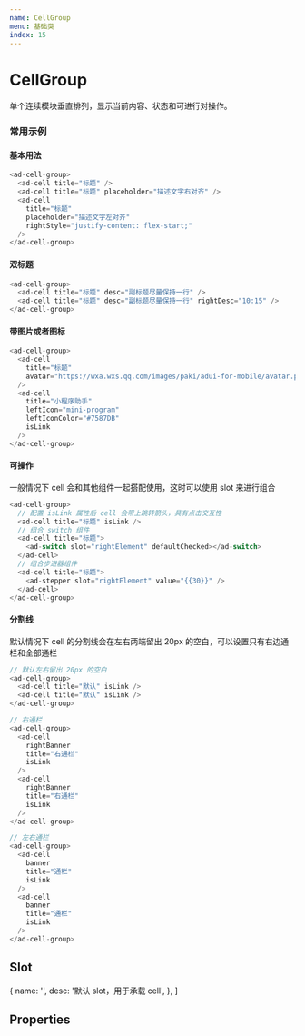 ```yaml
---
name: CellGroup
menu: 基础类
index: 15
---
```



# CellGroup

单个连续模块垂直排列，显示当前内容、状态和可进行对操作。

<Alert
  title="组件间关系"
  text="cell 组件的祖先组件，使用的时候搭配 cell 组件"
/>

### 常用示例

#### 基本用法

```javascript
<ad-cell-group>
  <ad-cell title="标题" />
  <ad-cell title="标题" placeholder="描述文字右对齐" />
  <ad-cell
    title="标题"
    placeholder="描述文字左对齐"
    rightStyle="justify-content: flex-start;"
  />
</ad-cell-group>
```

#### 双标题

```javascript
<ad-cell-group>
  <ad-cell title="标题" desc="副标题尽量保持一行" />
  <ad-cell title="标题" desc="副标题尽量保持一行" rightDesc="10:15" />
</ad-cell-group>
```

#### 带图片或者图标

```javascript
<ad-cell-group>
  <ad-cell
    title="标题"
    avatar="https://wxa.wxs.qq.com/images/paki/adui-for-mobile/avatar.png"
  />
  <ad-cell
    title="小程序助手"
    leftIcon="mini-program"
    leftIconColor="#7587DB"
    isLink
  />
</ad-cell-group>
```

#### 可操作

一般情况下 cell 会和其他组件一起搭配使用，这时可以使用 slot 来进行组合

```javascript
<ad-cell-group>
  // 配置 isLink 属性后 cell 会带上跳转箭头，具有点击交互性
  <ad-cell title="标题" isLink />
  // 组合 switch 组件
  <ad-cell title="标题">
    <ad-switch slot="rightElement" defaultChecked></ad-switch>
  </ad-cell>
  // 组合步进器组件
  <ad-cell title="标题">
    <ad-stepper slot="rightElement" value="{{30}}" />
  </ad-cell>
</ad-cell-group>
```

#### 分割线

默认情况下 cell 的分割线会在左右两端留出 20px 的空白，可以设置只有右边通栏和全部通栏

```javascript
// 默认左右留出 20px 的空白
<ad-cell-group>
  <ad-cell title="默认" isLink />
  <ad-cell title="默认" isLink />
</ad-cell-group>

// 右通栏
<ad-cell-group>
  <ad-cell
    rightBanner
    title="右通栏"
    isLink
  />
  <ad-cell
    rightBanner
    title="右通栏"
    isLink
  />
</ad-cell-group>

// 左右通栏
<ad-cell-group>
  <ad-cell
    banner
    title="通栏"
    isLink
  />
  <ad-cell
    banner
    title="通栏"
    isLink
  />
</ad-cell-group>
```

## Slot

  {
    name: '',
    desc: '默认 slot，用于承载 cell',
  },
]

<Table
  columnsResizable
  dataSource={slots}
  columns={[
    {
      dataIndex: 'name',
      title: 'name',
    },
    {
      dataIndex: 'desc',
      title: '描述',
    },
  ]}
/>

## Properties
